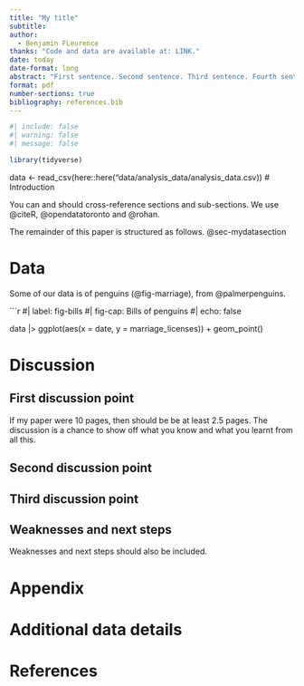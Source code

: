 ```yaml
---
title: "My title"
subtitle: 
author: 
  - Benjamin FLeurence
thanks: "Code and data are available at: LINK."
date: today
date-format: long
abstract: "First sentence. Second sentence. Third sentence. Fourth sentence."
format: pdf
number-sections: true
bibliography: references.bib
---
```


```r
#| include: false
#| warning: false
#| message: false

library(tidyverse)

```

data <- read_csv(here::here("data/analysis_data/analysis_data.csv))
# Introduction

You can and should cross-reference sections and sub-sections. We use @citeR, @opendatatoronto and @rohan.

The remainder of this paper is structured as follows. @sec-mydatasection



# Data {#sec-data}

Some of our data is of penguins (@fig-marriage), from @palmerpenguins.

```r
#| label: fig-bills
#| fig-cap: Bills of penguins
#| echo: false

data |> 
  ggplot(aes(x = date, y = marriage_licenses)) + geom_point()




# Discussion

## First discussion point {#sec-first-point}

If my paper were 10 pages, then should be be at least 2.5 pages. The discussion is a chance to show off what you know and what you learnt from all this. 

## Second discussion point

## Third discussion point

## Weaknesses and next steps

Weaknesses and next steps should also be included.

\newpage

\appendix

# Appendix {-}


# Additional data details




\newpage


# References


